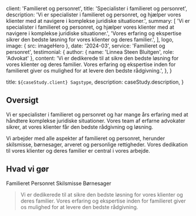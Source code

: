 
  client: 'Familieret og personret',
  title: 'Specialister i familieret og personret',
  description:
    'Vi er specialister i familieret og personret, og hjælper vores klienter med at navigere i komplekse juridiske situationer.',
  summary: [
    'Vi er specialister i familieret og personret, og hjælper vores klienter med at navigere i komplekse juridiske situationer.',
    'Vores erfaring og ekspertise sikrer den bedste løsning for vores klienter og deres familier.',
  ],
  logo,
  image: { src: imageHero },
  date: '2024-03',
  service: 'Familieret og personret',
  testimonial: {
    author: { name: 'Linnea Steen Bluitgen', role: 'Advokat' },
    content:
      'Vi er dedikerede til at sikre den bedste løsning for vores klienter og deres familier. Vores erfaring og ekspertise inden for familieret giver os mulighed for at levere den bedste rådgivning.',
  },
}

  title: `${caseStudy.client} Sagstype`,
  description: caseStudy.description,
}

## Oversigt

Vi er specialister i familieret og personret og har mange års erfaring med at håndtere komplekse juridiske situationer. Vores team af erfarne advokater sikrer, at vores klienter får den bedste rådgivning og løsning.

Vi arbejder med alle aspekter af familieret og personret, herunder skilsmisse, børnesager, arveret og personlige rettigheder. Vores dedikation til vores klienter og deres familier er central i vores arbejde.

## Hvad vi gør

<TagList>
  <TagListItem>Familieret</TagListItem>
  <TagListItem>Personret</TagListItem>
  <TagListItem>Skilsmisse</TagListItem>
  <TagListItem>Børnesager</TagListItem>
</TagList>

<Blockquote
  author={{ name: 'Linnea Steen Bluitgen', role: 'Advokat' }}
  image={{ src: imageJennyWilson }}
>
  Vi er dedikerede til at sikre den bedste løsning for vores klienter og deres familier. Vores erfaring og ekspertise inden for familieret giver os mulighed for at levere den bedste rådgivning.
</Blockquote>

<StatList>
  <StatListItem value="5" label="Erfarne advokater" />
  <StatListItem value="1000+" label="Tilfredse klienter" />
  <StatListItem value="10000+" label="Håndterede sager" />
  <StatListItem value="100%" label="Dedikation" />
</StatList>
